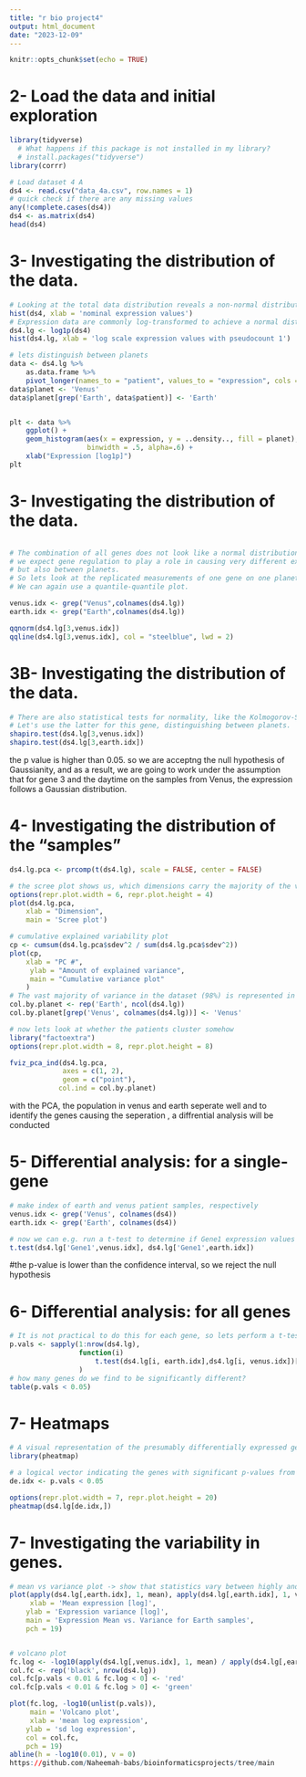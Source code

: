 ```yaml
---
title: "r bio project4"
output: html_document
date: "2023-12-09"
---
```


```r
knitr::opts_chunk$set(echo = TRUE)
```
# 2- Load the data and initial exploration

```r
library(tidyverse)
  # What happens if this package is not installed in my library?
  # install.packages("tidyverse")
library(corrr)
```


```r
# Load dataset 4 A
ds4 <- read.csv("data_4a.csv", row.names = 1)
# quick check if there are any missing values
any(!complete.cases(ds4))
ds4 <- as.matrix(ds4)
head(ds4)
```

# 3- Investigating the distribution of the data.

```r
# Looking at the total data distribution reveals a non-normal distribution.
hist(ds4, xlab = 'nominal expression values')
# Expression data are commonly log-transformed to achieve a normal distribtution, lets try that
ds4.lg <- log1p(ds4)
hist(ds4.lg, xlab = 'log scale expression values with pseudocount 1')

# lets distinguish between planets
data <- ds4.lg %>% 
    as.data.frame %>%
    pivot_longer(names_to = "patient", values_to = "expression", cols = 1:ncol(ds4))
data$planet <- 'Venus'
data$planet[grep('Earth', data$patient)] <- 'Earth'


plt <- data %>% 
    ggplot() + 
    geom_histogram(aes(x = expression, y = ..density.., fill = planet), 
                   binwidth = .5, alpha=.6) +
    xlab("Expression [log1p]") 
plt
```

# 3- Investigating the distribution of the data.
```r

```

```r
# The combination of all genes does not look like a normal distribution, not too surprising since 
# we expect gene regulation to play a role in causing very different expression patterns between some genes, 
# but also between planets.
# So lets look at the replicated measurements of one gene on one planet. 
# We can again use a quantile-quantile plot.

venus.idx <- grep("Venus",colnames(ds4.lg))
earth.idx <- grep("Earth",colnames(ds4.lg))

qqnorm(ds4.lg[3,venus.idx])
qqline(ds4.lg[3,venus.idx], col = "steelblue", lwd = 2)
```

# 3B- Investigating the distribution of the data.

```r
# There are also statistical tests for normality, like the Kolmogorov-Smirnov test or the Shapiro-Wilks test.
# Let's use the latter for this gene, distinguishing between planets. 
shapiro.test(ds4.lg[3,venus.idx])
shapiro.test(ds4.lg[3,earth.idx])
```
the p value is higher than 0.05. so we are acceptng the null hypothesis of Gaussianity, and as a result, we are going to work under the assumption that for gene 3 and the daytime on the samples from Venus, the expression follows a Gaussian distribution. 

# 4- Investigating the distribution of the "samples"

```r
ds4.lg.pca <- prcomp(t(ds4.lg), scale = FALSE, center = FALSE)

# the scree plot shows us, which dimensions carry the majority of the variation.
options(repr.plot.width = 6, repr.plot.height = 4)
plot(ds4.lg.pca,
	xlab = "Dimension",
	main = 'Scree plot')

# cumulative explained variability plot
cp <- cumsum(ds4.lg.pca$sdev^2 / sum(ds4.lg.pca$sdev^2))
plot(cp, 
    xlab = "PC #", 
     ylab = "Amount of explained variance", 
     main = "Cumulative variance plot"
    )
# The vast majority of variance in the dataset (98%) is represented in the first principal component!
col.by.planet <- rep('Earth', ncol(ds4.lg)) 
col.by.planet[grep('Venus', colnames(ds4.lg))] <- 'Venus'

# now lets look at whether the patients cluster somehow
library("factoextra")
options(repr.plot.width = 8, repr.plot.height = 8)

fviz_pca_ind(ds4.lg.pca,
             axes = c(1, 2),
             geom = c("point"),
            col.ind = col.by.planet)
```
with the PCA, the population in venus and earth seperate well and to identify the genes causing the seperation , a diffrential analysis will be conducted

# 5- Differential analysis: for a single-gene

```r
# make index of earth and venus patient samples, respectively
venus.idx <- grep('Venus', colnames(ds4))
earth.idx <- grep('Earth', colnames(ds4))

# now we can e.g. run a t-test to determine if Gene1 expression values are significantly different 
t.test(ds4.lg['Gene1',venus.idx], ds4.lg['Gene1',earth.idx])
```
#the p-value is lower than the confidence interval, so we reject the null hypothesis


# 6- Differential analysis: for all genes

```r
# It is not practical to do this for each gene, so lets perform a t-test for every gene, but without using a loop
p.vals <- sapply(1:nrow(ds4.lg), 
                 function(i) 
                     t.test(ds4.lg[i, earth.idx],ds4.lg[i, venus.idx])[c("p.value")]
                 )
# how many genes do we find to be significantly different?
table(p.vals < 0.05)
```

# 7- Heatmaps

```r
# A visual representation of the presumably differentially expressed genes is very helpful. Let's make a heatmap.
library(pheatmap)

# a logical vector indicating the genes with significant p-values from the t-test
de.idx <- p.vals < 0.05

options(repr.plot.width = 7, repr.plot.height = 20)
pheatmap(ds4.lg[de.idx,])
```

# 7- Investigating the variability in genes.

```r
# mean vs variance plot -> show that statistics vary between highly and lowly expressed genes 
plot(apply(ds4.lg[,earth.idx], 1, mean), apply(ds4.lg[,earth.idx], 1, var), 
     xlab = 'Mean expression [log]',
    ylab = 'Expression variance [log]', 
    main = 'Expression Mean vs. Variance for Earth samples',
    pch = 19)


# volcano plot
fc.log <- -log10(apply(ds4.lg[,venus.idx], 1, mean) / apply(ds4.lg[,earth.idx], 1, mean))
col.fc <- rep('black', nrow(ds4.lg))
col.fc[p.vals < 0.01 & fc.log < 0] <- 'red'
col.fc[p.vals < 0.01 & fc.log > 0] <- 'green'

plot(fc.log, -log10(unlist(p.vals)), 
     main = 'Volcano plot',
     xlab = 'mean log expression',
    ylab = 'sd log expression',
    col = col.fc,
    pch = 19)
abline(h = -log10(0.01), v = 0)
https://github.com/Naheemah-babs/bioinformaticsprojects/tree/main

```

